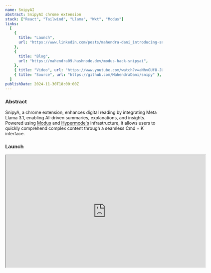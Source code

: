 ```yaml
---
name: SnipyAI
abstract: SnipyAI chrome extension
stack: ["React", "Tailwind", "Llama", "Wxt", "Modus"]
links:
  [
    {
      title: "Launch",
      url: "https://www.linkedin.com/posts/mahendra-dani_introducing-snipyai-if-reading-was-easier-activity-7268224438456786944-mBQF?utm_source=share&utm_medium=member_android",
    },
    {
      title: "Blog",
      url: "https://mahendra09.hashnode.dev/modus-hack-snipyai",
    },
    { title: "Video", url: "https://www.youtube.com/watch?v=aNhvGUf8-JU" },
    { title: "Source", url: "https://github.com/MahendraDani/snipy" },
  ]
publishDate: 2024-11-30T18:00:00Z
---
```


### Abstract

SnipyA, a chrome extension, enhances digital reading by integrating Meta Llama 3.1, enabling AI-driven summaries, explanations, and insights. Powered using [Modus](https://docs.hypermode.com/modus/overview) and [Hypermode's](https://hypermode.com/) infrastructure, it allows users to quickly comprehend complex content through a seamless Cmd + K interface.

### Launch

<iframe
  src="https://www.youtube.com/embed/aNhvGUf8-JU"
  title="Introducing SnipyAI : If Reading was easier and LLMs could help with just Cmd + K"
  allow="accelerometer; autoplay; clipboard-write; encrypted-media; gyroscope; picture-in-picture; web-share"
  referrerpolicy="strict-origin-when-cross-origin"
  allowfullscreen
  width="640"
  height="360"
></iframe>

